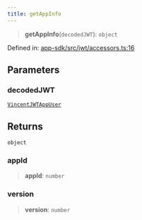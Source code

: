 ```yaml
---
title: getAppInfo
---
```


> **getAppInfo**(`decodedJWT`): `object`

Defined in: [app-sdk/src/jwt/accessors.ts:16](https://github.com/LIT-Protocol/Vincent/blob/5462864f5b471985671134e594d93faefcbfeb7e/packages/libs/app-sdk/src/jwt/accessors.ts#L16)

## Parameters

### decodedJWT

[`VincentJWTAppUser`](/api-reference/app-sdk/jwt/interfaces/VincentJWTAppUser)

## Returns

`object`

### appId

> **appId**: `number`

### version

> **version**: `number`
